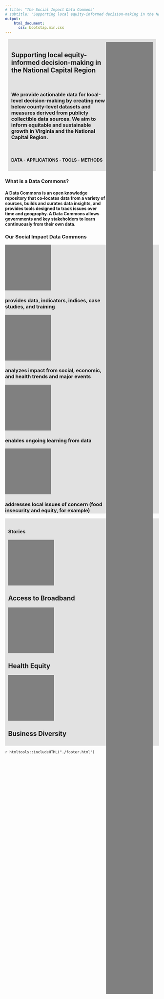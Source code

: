 ```yaml
---
# title: "The Social Impact Data Commons"
# subtitle: "Supporting local equity-informed decision-making in the National Capital Region"
output:
    html_document:
      css: bootstap.min.css
---
```


<style>
.navbar {
  background-color: #0D0D0D;
}

.dropdown-toggle {
  background-color: #0D0D0D !important;
}

.navbar-default .navbar-nav > .active > a,
.navbar-default .navbar-nav > .active > a:hover,
.navbar-default .navbar-nav > .active > a:focus {
  text-align: left;
  background-color: #0D0D0D;
  font-weight: bold;
  text-decoration: underline;
}

.navbar-brand {
  background-color: #0D0D0D;
}

a,
a:hover {
  color: #FFFFFF !important;
}

.placeholder {
    width: 150px;
    height: 150px;
    background-repeat: no-repeat;
    background-size: contain;
    background-color: gray;
}

.flex-container {
  justify-content: space-between;
  background-color:#E2E2E2;
}

.main-container {
  max-width: 1800px;
  margin-left: auto;
  margin-right: auto;
}

</style>


[//]: # <div style="margin: auto; width: 100%; text-align: center; border: 2px solid white;">
[//]: # <h4><strong>DATA - APPLICATIONS - TOOLS - METHODS</strong></h4>
[//]: # </div>

<div style="background-color:#E2E2E2; padding:10px; margin:10px">

<div class="placeholder" style="float:right; width:33%; height:80%;">

</div>

<div>

<h2>Supporting local equity-informed decision-making in the National Capital Region</h2>

<br>

<h3>We provide actionable data for local-level decision-making by creating new below county-level datasets and measures derived from publicly collectible data sources. We aim to inform equitable and sustainable growth in Virginia and the National Capital Region.

<br>

<h4><strong>DATA - APPLICATIONS - TOOLS - METHODS</strong></h4>

</div>
</div>

<h3>What is a Data Commons?</h3>

<h4>A Data Commons is an open knowledge repository that **co-locates** data from a variety of sources, builds and **curates data insights**, and provides tools designed to track issues over time and geography. A Data Commons allows governments and key stakeholders to learn continuously from their own data.</h4>

<h3>Our Social Impact Data Commons</h3>
  <div class="flex-container">
  <div>
<div class="placeholder"></div>
<h3>provides data, indicators, indices, case studies, and training</h3> 
</div>
  <div> 
<div class="placeholder"></div>
<h3>analyzes impact from social, economic, and health trends and major events</h3> 
  </div>
  <div> 
<div class="placeholder"></div>
<h3>enables ongoing learning from data</h3> 
  </div>
  <div>
<div class="placeholder"></div>
<h3>addresses local issues of concern (food insecurity and equity, for example)</h3> 
  </div>
</div>

<div style="background-color:#E2E2E2; padding:10px;">
<h3>Stories</h3>
  <div class="flex-container">
  <div> 
  <div class="placeholder"></div>
<h2>Access to Broadband</h2> </div>
  <div> 
  <div class="placeholder"></div>
<h2>Health Equity</h2> </div>
  <div> 
  <div class="placeholder"></div>
<h2>Business Diversity</h2> </div>
</div>
</div>

`r htmltools::includeHTML("./footer.html")`

